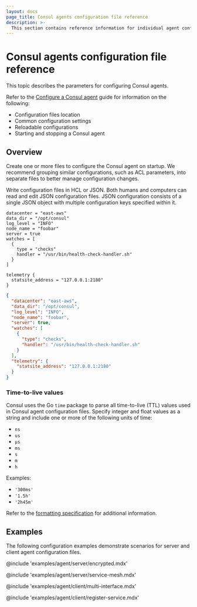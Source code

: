 ```yaml
---
layout: docs
page_title: Consul agents configuration file reference
description: >-
  This section contains reference information for individual agent configuration files. Configure multiple agents at once. Assign attributes to agents. Learn about agent configuration file parameters and formatting. Review example configuration.
---
```


# Consul agents configuration file reference

This topic describes the parameters for configuring Consul agents.

Refer to the [Configure a Consul agent](/consul/docs/fundamentals/agent) guide for information on the following:

- Configuration files location
- Common configuration settings
- Reloadable configurations
- Starting and stopping a Consul agent

## Overview

Create one or more files to configure the Consul agent on startup. We recommend
grouping similar configurations, such as ACL parameters, into separate files to
better manage configuration changes.

Write configuration files in HCL or JSON. Both humans and computers can read and
edit JSON configuration files. JSON configuration consists of a single JSON
object with multiple configuration keys specified within it.

<CodeTabs heading="Example Configuration File">

```hcl
datacenter = "east-aws"
data_dir = "/opt/consul"
log_level = "INFO"
node_name = "foobar"
server = true
watches = [
  {
    type = "checks"
    handler = "/usr/bin/health-check-handler.sh"
  }
]

telemetry {
  statsite_address = "127.0.0.1:2180"
}
```

```json
{
  "datacenter": "east-aws",
  "data_dir": "/opt/consul",
  "log_level": "INFO",
  "node_name": "foobar",
  "server": true,
  "watches": [
    {
      "type": "checks",
      "handler": "/usr/bin/health-check-handler.sh"
    }
  ],
  "telemetry": {
    "statsite_address": "127.0.0.1:2180"
  }
}
```

</CodeTabs>

### Time-to-live values

Consul uses the Go `time` package to parse all time-to-live (TTL) values used in Consul agent configuration files. Specify integer and float values as a string and include one or more of the following units of time:

- `ns`
- `us`
- `µs`
- `ms`
- `s`
- `m`
- `h`

Examples:

- `'300ms'`
- `'1.5h'`
- `'2h45m'`

Refer to the [formatting specification](https://golang.org/pkg/time/#ParseDuration) for additional information.

## Examples

The following configuration examples demonstrate scenarios for server and client agent configuration files.

@include 'examples/agent/server/encrypted.mdx'

@include 'examples/agent/server/service-mesh.mdx'

@include 'examples/agent/client/multi-interface.mdx'

@include 'examples/agent/client/register-service.mdx'
